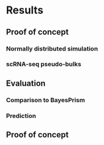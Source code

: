 # Results

## Proof of concept

### Normally distributed simulation

### scRNA-seq pseudo-bulks

## Evaluation

### Comparison to BayesPrism

<!-- TODO Mention the number of genes on which comparisons are based for
BayesPrism. -->

### Prediction

## Proof of concept
